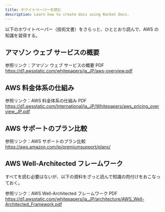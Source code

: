 ---
title: ホワイトペーパーを読む
description: Learn how to create docs using Rocket Docs.
---

以下のホワイトペーパー（技術文書）をさらっと、ひととおり読んで、AWS の知識を習得する。

## アマゾン ウェブ サービスの概要

参照リンク：アマゾン ウェブ サービスの概要 PDF  
https://d1.awsstatic.com/whitepapers/ja_JP/aws-overview.pdf

## AWS 料金体系の仕組み

参照リンク：AWS 料金体系の仕組み PDF  
https://d1.awsstatic.com/International/ja_JP/Whitepapers/aws_pricing_overview_JP.pdf

## AWS サポートのプラン比較

参照リンク：AWS サポートのプラン比較  
https://aws.amazon.com/jp/premiumsupport/plans/

## AWS Well-Architected フレームワーク

すべてを読む必要はないが、以下の資料をざっと読んで知識の肉付けをおこなっておく。

参照リンク：AWS Well-Architected フレームワーク PDF  
https://d1.awsstatic.com/whitepapers/ja_JP/architecture/AWS_Well-Architected_Framework.pdf
